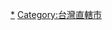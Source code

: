 {{Catnav|頁面分類|地理|国家|亚洲国家|中華民國|台灣|台灣交通|台灣道路|台灣公路}}


{{catmore}}



[[Category:台灣公路|*]]
[[Category:台灣直轄市|Category:台灣直轄市]]